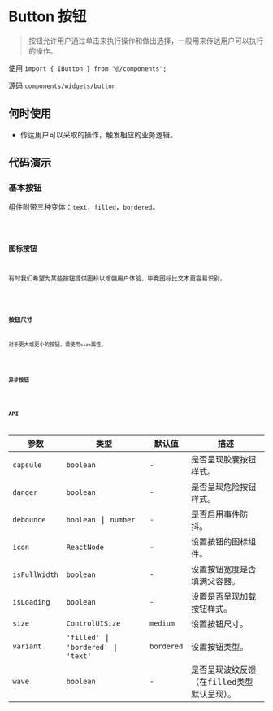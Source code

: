 # Button 按钮

> 按钮允许用户通过单击来执行操作和做出选择，一般用来传达用户可以执行的操作。

使用 `import { IButton } from "@/components";`

源码 `components/widgets/button`

## 何时使用

* 传达用户可以采取的操作，触发相应的业务逻辑。

## 代码演示

### 基本按钮

组件附带三种变体：`text`，`filled`，`bordered`。

<code src='./demos/basic' />

### 图标按钮

有时我们希望为某些按钮提供图标以增强用户体验，毕竟图标比文本更容易识别。

<code src='./demos/icon' />

### 按钮尺寸

对于更大或更小的按钮，请使用`size`属性。

<code src='./demos/size' />

### 异步按钮

<code src='./demos/promise' />

## API

| 参数 | 类型 | 默认值 | 描述 |
| ------------- | --------------------------------------- | ------------ | ------------ |
| `capsule`     | `boolean`                               | `-`          | 是否呈现胶囊按钮样式。|
| `danger`      | `boolean`                               | `-`          | 是否呈现危险按钮样式。|
| `debounce`    | `boolean` \| `number`                   | `-`          | 是否启用事件防抖。|
| `icon`        | `ReactNode`                             | `-`          | 设置按钮的图标组件。|
| `isFullWidth` | `boolean`                               | `-`          | 设置按钮宽度是否填满父容器。|
| `isLoading`   | `boolean`                               | `-`          | 设置是否呈现加载按钮样式。|
| `size`        | `ControlUISize`                         | `medium`     | 设置按钮尺寸。|
| `variant`     | `'filled'` \| `'bordered'` \| `'text'`  | `bordered`   | 设置按钮类型。|
| `wave`        | `boolean`                               | `-`          | 是否呈现波纹反馈（在filled类型默认呈现）。|
